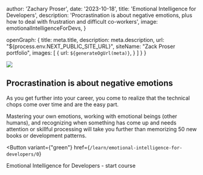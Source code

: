 
  author: 'Zachary Proser',
  date: '2023-10-18',
  title: 'Emotional Intelligence for Developers', 
  description: 'Procrastination is about negative emotions, plus how to deal with frustration and difficult co-workers',
  image: emotionalIntelligenceForDevs, 
}

  openGraph: {
    title: meta.title,
    description: meta.description,
    url: "${process.env.NEXT_PUBLIC_SITE_URL}", 
    siteName: "Zack Proser portfolio",
    images: [
      {
        url: `${generateOgUrl(meta)}`,
      }
    ]
  }
}


<img src={emotionalIntelligenceForDevs.src} />


## Procrastination is about negative emotions

As you get further into your career, you come to realize that the technical chops come over time and are the easy part. 

Mastering your own emotions, working with emotional beings (other humans), and recognizing when something has come up and needs attention or 
skillful processing will take you further than memorizing 50 new books or development patterns.

<Button 
  variant={"green"}
  href={`/learn/emotional-intelligence-for-developers/0`}
>
Emotional Intelligence for Developers - start course
</Button>

